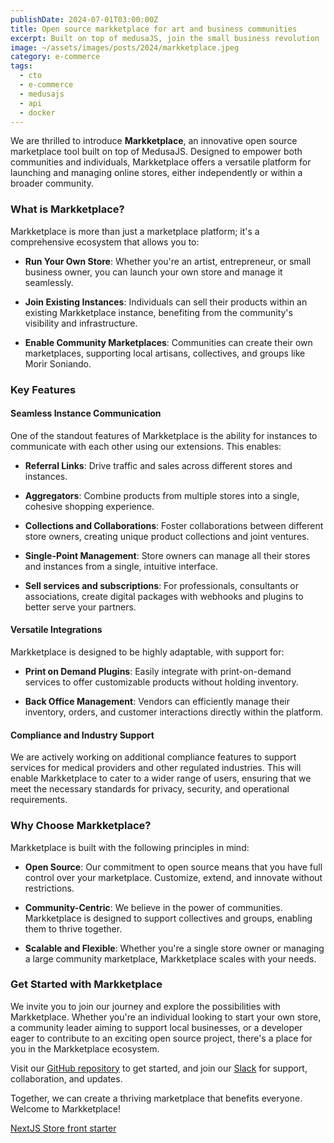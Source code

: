 ```yaml
---
publishDate: 2024-07-01T03:00:00Z
title: Open source markketplace for art and business communities
excerpt: Built on top of medusaJS, join the small business revolution
image: ~/assets/images/posts/2024/markketplace.jpeg
category: e-commerce
tags:
  - cto
  - e-commerce
  - medusajs
  - api
  - docker
---
```


We are thrilled to introduce **Markketplace**, an innovative open source marketplace tool built on top of MedusaJS. Designed to empower both communities and individuals, Markketplace offers a versatile platform for launching and managing online stores, either independently or within a broader community.

### What is Markketplace?

Markketplace is more than just a marketplace platform; it's a comprehensive ecosystem that allows you to:

- **Run Your Own Store**: Whether you're an artist, entrepreneur, or small business owner, you can launch your own store and manage it seamlessly.

- **Join Existing Instances**: Individuals can sell their products within an existing Markketplace instance, benefiting from the community's visibility and infrastructure.

- **Enable Community Marketplaces**: Communities can create their own marketplaces, supporting local artisans, collectives, and groups like Morir Soniando.

### Key Features

#### Seamless Instance Communication

One of the standout features of Markketplace is the ability for instances to communicate with each other using our extensions. This enables:

- **Referral Links**: Drive traffic and sales across different stores and instances.

- **Aggregators**: Combine products from multiple stores into a single, cohesive shopping experience.

- **Collections and Collaborations**: Foster collaborations between different store owners, creating unique product collections and joint ventures.

- **Single-Point Management**: Store owners can manage all their stores and instances from a single, intuitive interface.

- **Sell services and subscriptions**: For professionals, consultants or associations, create digital packages with webhooks and plugins to better serve your partners.

#### Versatile Integrations

Markketplace is designed to be highly adaptable, with support for:

- **Print on Demand Plugins**: Easily integrate with print-on-demand services to offer customizable products without holding inventory.

- **Back Office Management**: Vendors can efficiently manage their inventory, orders, and customer interactions directly within the platform.

#### Compliance and Industry Support

We are actively working on additional compliance features to support services for medical providers and other regulated industries. This will enable Markketplace to cater to a wider range of users, ensuring that we meet the necessary standards for privacy, security, and operational requirements.

### Why Choose Markketplace?

Markketplace is built with the following principles in mind:

- **Open Source**: Our commitment to open source means that you have full control over your marketplace. Customize, extend, and innovate without restrictions.

- **Community-Centric**: We believe in the power of communities. Markketplace is designed to support collectives and groups, enabling them to thrive together.

- **Scalable and Flexible**: Whether you're a single store owner or managing a large community marketplace, Markketplace scales with your needs.

### Get Started with Markketplace

We invite you to join our journey and explore the possibilities with Markketplace. Whether you're an individual looking to start your own store, a community leader aiming to support local businesses, or a developer eager to contribute to an exciting open source project, there's a place for you in the Markketplace ecosystem.

Visit our [GitHub repository](https://github.com/calimania/markketplace) to get started, and join our [Slack](/2024/slack) for support, collaboration, and updates.

Together, we can create a thriving marketplace that benefits everyone. Welcome to Markketplace!


[NextJS Store front starter](https://docs.medusajs.com/starters/nextjs-medusa-starter)

